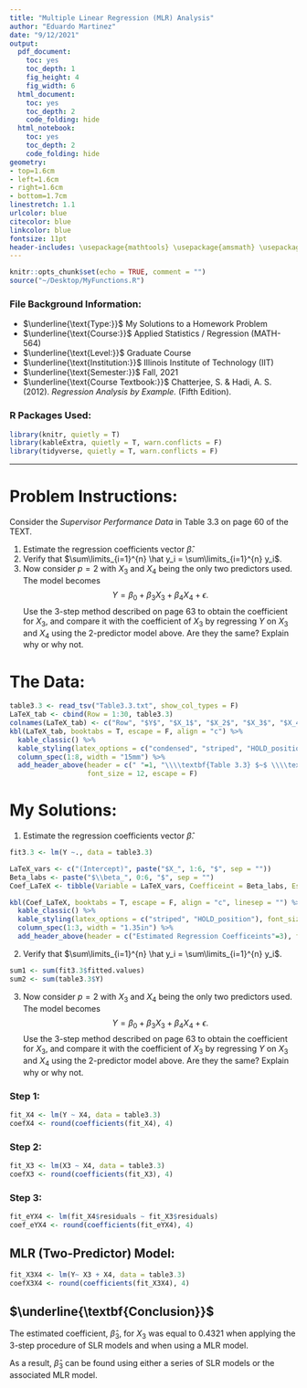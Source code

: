 ```yaml
---
title: "Multiple Linear Regression (MLR) Analysis"
author: "Eduardo Martinez"
date: "9/12/2021"
output:
  pdf_document:
    toc: yes
    toc_depth: 1
    fig_height: 4
    fig_width: 6
  html_document:
    toc: yes
    toc_depth: 2
    code_folding: hide
  html_notebook:
    toc: yes
    toc_depth: 2
    code_folding: hide
geometry:
- top=1.6cm
- left=1.6cm
- right=1.6cm
- bottom=1.7cm
linestretch: 1.1
urlcolor: blue
citecolor: blue
linkcolor: blue
fontsize: 11pt
header-includes: \usepackage{mathtools} \usepackage{amsmath} \usepackage{siunitx}
---
```


```r
knitr::opts_chunk$set(echo = TRUE, comment = "")
source("~/Desktop/MyFunctions.R")
```


\vspace{3mm} \hrule


### File Background Information:

- $\underline{\text{Type:}}$ My Solutions to a Homework Problem 
- $\underline{\text{Course:}}$ Applied Statistics / Regression (MATH-564)
- $\underline{\text{Level:}}$ Graduate Course
- $\underline{\text{Institution:}}$ Illinois Institute of Technology (IIT)
- $\underline{\text{Semester:}}$ Fall, 2021
- $\underline{\text{Course Textbook:}}$ Chatterjee, S. & Hadi, A. S. (2012). *Regression Analysis by Example.* (Fifth Edition).

\vspace{2mm}

### R Packages Used:

```r
library(knitr, quietly = T)
library(kableExtra, quietly = T, warn.conflicts = F)
library(tidyverse, quietly = T, warn.conflicts = F)
```


-----


# Problem Instructions:

Consider the _Supervisor Performance Data_ in Table 3.3 on page 60 of the TEXT.    

(1) Estimate  the regression coefficients vector $\hat\beta$. 
(2) Verify that $\sum\limits_{i=1}^{n} \hat y_i = \sum\limits_{i=1}^{n} y_i$.
(3) Now consider $p=2$ with $X_3$ and $X_4$ being the only two predictors used.
    The model becomes $$Y = \beta_0 + \beta_3 X_3 + \beta_4 X_4 + \epsilon.$$
    Use the 3-step method described on page 63 to obtain the coefficient for $X_3$, 
    and compare it with the coefficient of $X_3$ by regressing $Y$ on $X_3$ and $X_4$ using the 2-predictor model above. 
    Are they the same? Explain why or why not.


\newpage

# The Data:

\vspace{3mm} 

```r
table3.3 <- read_tsv("Table3.3.txt", show_col_types = F)
LaTeX_tab <- cbind(Row = 1:30, table3.3)
colnames(LaTeX_tab) <- c("Row", "$Y$", "$X_1$", "$X_2$", "$X_3$", "$X_4$", "$X_5$", "$X_6$")
kbl(LaTeX_tab, booktabs = T, escape = F, align = "c") %>%
  kable_classic() %>%
  kable_styling(latex_options = c("condensed", "striped", "HOLD_position"), font_size = 11) %>%
  column_spec(1:8, width = "15mm") %>%
  add_header_above(header = c(" "=1, "\\\\textbf{Table 3.3} $~$ \\\\text{Supervisor Performance Data}"=7),
                   font_size = 12, escape = F)
```





\newpage


# My Solutions:

\vspace{3mm}

(1) Estimate  the regression coefficients vector $\hat\beta$.    

\vspace{3mm}

```r
fit3.3 <- lm(Y ~., data = table3.3)

LaTeX_vars <- c("(Intercept)", paste("$X_", 1:6, "$", sep = ""))
Beta_labs <- paste("$\\beta_", 0:6, "$", sep = "")
Coef_LaTeX <- tibble(Variable = LaTeX_vars, Coefficeint = Beta_labs, Estimate = round(coef(fit3.3), 3)) 

kbl(Coef_LaTeX, booktabs = T, escape = F, align = "c", linesep = "") %>%
  kable_classic() %>%
  kable_styling(latex_options = c("striped", "HOLD_position"), font_size = 11) %>%
  column_spec(1:3, width = "1.35in") %>%
  add_header_above(header = c("Estimated Regression Coefficeints"=3), font_size = 12, bold = T)
```



\vspace{8mm} \hrule \vspace{8mm}


(2) Verify that $\sum\limits_{i=1}^{n} \hat y_i = \sum\limits_{i=1}^{n} y_i$.     

\vspace{3mm}

```r
sum1 <- sum(fit3.3$fitted.values)
sum2 <- sum(table3.3$Y)
```


\begin{center}
$\sum\limits_{i=1}^{n} \hat y_i =$ `r sum1` $~~~$ and $~~~$ $\sum\limits_{i=1}^{n} y_i =$ `r sum2` ${\Large ~~ \checkmark}$
\end{center}



\vspace{8mm} \hrule \vspace{8mm}


\newpage


(3) Now consider $p=2$ with $X_3$ and $X_4$ being the only two predictors used.
    The model becomes $$Y = \beta_0 + \beta_3 X_3 + \beta_4 X_4 + \epsilon.$$
    Use the 3-step method described on page 63 to obtain the coefficient for $X_3$, 
    and compare it with the coefficient of $X_3$ by regressing $Y$ on $X_3$ and $X_4$ using the 2-predictor model above. 
    Are they the same? Explain why or why not.

\vspace{3mm}

### Step 1:

```r
fit_X4 <- lm(Y ~ X4, data = table3.3)
coefX4 <- round(coefficients(fit_X4), 4)
```

\begin{center}
$\hat Y =$ `r coefX4[[1]]` + `r coefX4[[2]]` $X_4$
\end{center}


### Step 2:

```r
fit_X3 <- lm(X3 ~ X4, data = table3.3)
coefX3 <- round(coefficients(fit_X3), 4)
```

\begin{center}
$\hat X_3 =$ `r coefX3[[1]]` + `r coefX3[[2]]` $X_4$
\end{center}


### Step 3:

```r
fit_eYX4 <- lm(fit_X4$residuals ~ fit_X3$residuals)
coef_eYX4 <- round(coefficients(fit_eYX4), 4)
```


\begin{center}
$\hat e_{Y \cdot X_4}=$ `r coef_eYX4[[1]]` + `r coef_eYX4[[2]]` $e_{X_3 \cdot X_4}$
\end{center}


\vspace{2mm}


## MLR (Two-Predictor) Model:

```r
fit_X3X4 <- lm(Y~ X3 + X4, data = table3.3)
coefX3X4 <- round(coefficients(fit_X3X4), 4)
```


\begin{center}
$\hat Y =$ `r coefX3X4[[1]]` + `r coefX3X4[[2]]` $X_3$ + `r coefX3X4[[3]]` $X_4$
\end{center}


\vspace{2mm}


## $\underline{\textbf{Conclusion}}$

The estimated coefficient, $\hat{\beta}_3$, for $X_3$ was equal to $0.4321$ when applying the 3-step procedure of SLR models and when using a MLR model.

As a result, $\hat{\beta}_3$ can be found using either a series of SLR models or the associated MLR model.




